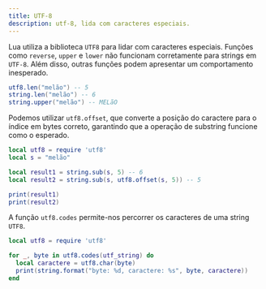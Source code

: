 ```yaml
---
title: UTF-8
description: utf-8, lida com caracteres especiais.
---
```



Lua utiliza a biblioteca `UTF8` para lidar com caracteres especiais. Funções como `reverse`, `upper` e `lower` não funcionam corretamente para strings em `UTF-8`. Além disso, outras funções podem apresentar um comportamento inesperado.

```lua
utf8.len("melão") -- 5
string.len("melão") -- 6
string.upper("melão") -- MELãO
```

Podemos utilizar `utf8.offset`, que converte a posição do caractere para o índice em bytes correto, garantindo que a operação de substring funcione como o esperado.

```lua
local utf8 = require 'utf8'
local s = "melão"

local result1 = string.sub(s, 5) -- 6
local result2 = string.sub(s, utf8.offset(s, 5)) -- 5

print(result1)
print(result2)
```

A função `utf8.codes` permite-nos percorrer os caracteres de uma string `UTF8`.

```lua
local utf8 = require 'utf8'

for _, byte in utf8.codes(utf_string) do
  local caractere = utf8.char(byte)
  print(string.format("byte: %d, caractere: %s", byte, caractere))
end
```

